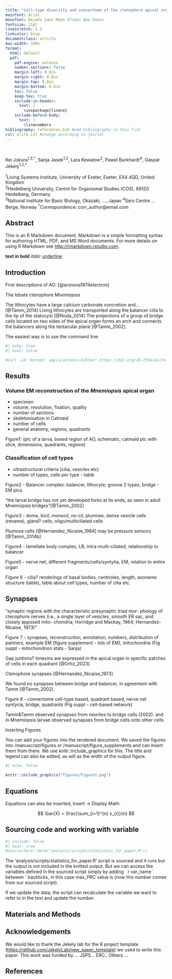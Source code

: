 ```yaml
---
title: "Cell-type diversity and connectome of the ctenophore apical organ"
mainfont: Arial
monofont: DejaVu Sans Mono #Times New Roman
fontsize: 11pt
linestretch: 1.2
linkcolor: blue
documentclass: article
max-width: 100%
format:
  html: default
  pdf:
    pdf-engine: xelatex
    number-sections: false
    margin-left: 0.8in
    margin-right: 0.8in
    margin-top: 0.8in
    margin-bottom: 0.8in
    toc: false
    keep-tex: true
    include-in-header:
      text: |
        \usepackage{lineno}
    include-before-body:
      text: |
        \linenumbers
bibliography: references.bib #add bibliography in this file
csl: elife.csl #change according to journal
---
```


\

Kei Jokura^1,3,\*^, Sanja Jasek^1,2^, Lara Kewalow^2^, Pawel Burkhardt^4^, Gáspár Jékely^1,2,\*^\

^1^Living Systems Institute, University of Exeter, Exeter, EX4 4QD, United Kingdom\
^2^Heidelberg University, Centre for Organismal Studies (COS), 69120 Heidelberg, Germany\
^3^National Institute for Basic Biology, Okazaki, ..., Japan
^4^Sars Centre ... Berge, Norway
^\*^Correspondence: corr_author\@email.com

## Abstract

This is an R Markdown document. Markdown is a simple formatting syntax for authoring HTML, PDF, and MS Word documents. For more details on using R Markdown see <http://rmarkdown.rstudio.com>.

**text in bold** *italic* [underline]{.underline}

## Introduction

First descriptions of AO: [@aronova1974electron]

The lobate ctenophore *Mnemiopsis*

The lithocytes have a large calcium carbonate concretion and... [@Tamm_2014]
Living lithocytes are transported along the balancer cilia to the tip of the statocyst [@Noda_2014]
The projections of a group of bridge cells located on two sides of the apical organ forms an arch and connects the balancers along the tentacular plane [@Tamm_2002].





The easiest way is to use the command line:

```bash
#| echo: true
#| eval: false

#curl -LH "Accept: application/x-bibtex" https://doi.org/10.7554/eLife.91258.1 >> references.bib
```


## Results

### Volume EM reconstruction of the *Mnemiopsis* apical organ

- specimen 
- volume, resolution, fixation, quality
- number of sections
- skeletonisation in Catmaid
- number of cells
- general anatomy, regions, quadrants

Figure1: (pic of a larva, boxed region of AO, schematic, catmaid pic with slice, dimensions, quadrants, regions)

### Classification of cell types

- ultrastructural criteria (cilia, vesicles etc)
- number of types, cells per type - table

Figure2 - Balancer complex: balancer, lithocyte, groove 2 types, bridge - EM pics

"the larval bridge has not yet developed forks at its ends, as seen in adult Mnemiopsis bridges"[@Tamm_2002]

Figure3 - dome, bicil, monocil, no-cil, plumose, dense vesicle cells (rename), gland? cells, oligo/multiciliated cells

Plumose cells [@Hernandez_Nicaise_1984] may be pressure sensors [@Tamm_2014b]

Figure4 - lamellate body complex, LB, intra-multi-ciliated, relationship to balancer

Figure5 - nerve net, different fragments/cells/syntytia, EM, relation to entire organ

Figure 6 -  cilia? renderings of basal bodies, centrioles, length, axoneme structure (table), table about cell types, number of cilia etc.

## Synapses 

"synaptic regions with the characteristic presynaptic triad mor-
phology of ctenophore nerves (i.e., a single layer of
vesicles, smooth ER sac, and closely apposed mito-
chondria; Horridge and Mackay, 1964; Hernandez-
Nicaise, 1973)"

Figure 7 - synapses, reconstruction, annotation, numbers, distribution of partners, example EM (figure supplement - lots of EM), mitochondria
(Fig suppl - mitochondrion stats - Sanja)

Gap juntions? Innexins are expressed in the apical organ in specific patches of cells in each quadrant [@Ortiz_2023]


Ctenophore synapses [@Hernandez_Nicaise_1973]

We found no synapses between bridge and balancer, in agreement with Tamm [@Tamm_2002].

Figure 8 - connectome
cell-type based, quadrant based, nerve net syntycia, bridge, quadrants
(Fig suppl - cell-based network)

Tamm&Tamm observed synapses from neurites to bridge cells (2002).
and in Mnemiopsis larvae observed synapses from bridge cells onto other cells

Inserting Figures

You can add your figures into the rendered document. We saved the figures into /manuscript/figures or /manuscript/figure_supplements and can insert them from there. We use knitr::include_graphics for this. The title and legend can also be edited, as will as the width of the output figure.

```r
#| echo: false 

knitr::include_graphics("figures/Figure1.png")
```

## Equations

Equations can also be inserted, Insert -\> Display Math:

$$
\bar{X} = \frac{\sum_{i=1}^{n} x_{i}}{n}
$$

## Sourcing code and working with variable

```r
#| include: false
#| eval: true
#source(here::here("analysis/scripts/statistics_for_paper.R"))
```

The 'analysis/scripts/statistics_for_paper.R' script is sourced and it runs but the output is not included in the knitted output. But we can access the variables defined in the sourced script simply by adding \` r var_name \` between \` backticks, in this case max_PRC value is (now this number comes from our sourced script).

If we update the data, the script can recalculate the variable we want to refer to in the text and update the number.

## Materials and Methods

## Acknowledgements

We would like to thank the Jekely lab for the R project template (<https://github.com/JekelyLab/new_paper_template>) we used to write this paper. This work was funded by ...
JSPS...
ERC..
Others ...

## References
